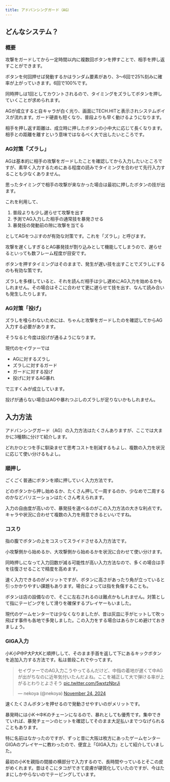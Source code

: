 ```yaml
---
title: アドバンシングガード（AG）
---
```


## どんなシステム？

### 概要

攻撃をガードしてから一定時間以内に複数回ボタンを押すことで、相手を押し返すことができます。

ボタンを何回押せば発動するかはランダム要素があり、3〜6回で25%刻みに確率が上がっていきます。6回で100%です。

同時押しは1回としてカウントされるので、タイミングをズラしてボタンを押していくことが求められます。

AGが成立すると自キャラが白く光り、画面にTECH.HITと表示されシステムボイスが流れます。ガード硬直も短くなり、普段よりも早く動けるようになります。

相手を押し返す距離は、成立時に押したボタンの小中大に応じて長くなります。相手との距離を離すという意味ではなるべく大で出したいところです。

### AG対策「ズラし」

AGは基本的に相手の攻撃をガードしたことを確認してから入力したいところですが、素早く入力するためにある程度の読みでタイミングを合わせて先行入力することも少なくありません。

思ったタイミングで相手の攻撃が来なかった場合は最初に押したボタンの技が出ます。

これを利用して、

1. 普段よりも少し遅らせて攻撃を出す
2. 予測でAG入力した相手の通常技を暴発させる
3. 暴発技の発動前の隙に攻撃を当てる

としてAGをつぶすのが有効な対策です。これを「ズラし」と呼びます。

攻撃を遅くしすぎるとAG暴発技が割り込みとして機能してしまうので、遅らせるといっても数フレーム程度が目安です。

ボタンを押すタイミングはそのままで、発生が遅い技を出すことでズラしにするのも有効な策です。

ズラしを多様していると、それを読んだ相手は少し遅めにAG入力を始めるかもしれません。その場合はそこに合わせて更に遅らせて技を出す、なんて読み合いも発生したりします。

### AG対策「投げ」

ズラしを喰らわないためには、ちゃんと攻撃をガードしたのを確認してからAG入力する必要があります。

そうなると今度は投げが通るようになります。

現代のセイヴァーでは

- AGに対するズラし
- ズラしに対するガード
- ガードに対する投げ
- 投げに対するAG暴れ

で三すくみが成立しています。

投げが通らない場合はAGや暴れつぶしのズラしが足りないかもしれません。

## 入力方法

アドバンシングガード（AG）の入力方法はたくさんありますが、ここでは大まかに3種類に分けて紹介します。

どれかひとつを手に馴染ませて思考コストを削減するもよし、複数の入力を状況に応じて使い分けるもよし。

### 順押し

ごくごく普通にボタンを順に押していく入力方法です。

どのボタンから押し始めるか、たくさん押して一周するのか、少なめで二周するのかなどバリエーションはたくさん考えられます。

入力の自由度が高いので、暴発技を選べるのがこの入力方法の大きな利点です。キャラや状況に合わせて複数の入力を用意できるといいですね。

### コスり

指の腹でボタンの上をコスってスライドさせる入力方法です。

小攻撃側から始めるか、大攻撃側から始めるかを状況に合わせて使い分けます。

同時押しになって入力回数が減る可能性が高い入力方法なので、多くの場合は手を往復させることで精度を高めます。

速く入力できるのがメリットですが、ボタンに高さがあったり角が立っていると引っかかりやすい課題もあります。場合によっては指を負傷することも。

ボタンは店の設備なので、そこに左右されるのは難点かもしれません。対策として指にテーピングをして滑りを確保するプレイヤーもいました。

現代のゲームセンターでは少なくなりましたが、昔は灰皿に手がヒットして吹っ飛ばす事件も各地で多発しました。この入力をする場合はあらかじめ避けておきましょう。

### GIGA入力

小K小P中P大P大Kと順押しして、そのまま手首を返して下にあるキックボタンを追加入力する方法です。私は普段これでやってます。

<blockquote class="twitter-tweet" data-media-max-width="560"><p lang="ja" dir="ltr">セイヴァーでのAG入力こうやってるんだけど、中指の着地が遅くて中AGが出がちなのに近年気付いたんだよね。ここを補正して大で弾ける率が上がるとわりとよさそう <a href="https://t.co/5wxtzNbrJi">pic.twitter.com/5wxtzNbrJi</a></p>&mdash; nekoya (@nekoya) <a href="https://twitter.com/nekoya/status/1860662062013444254?ref_src=twsrc%5Etfw">November 24, 2024</a></blockquote> <script async src="https://platform.twitter.com/widgets.js" charset="utf-8"></script>

速くたくさんボタンを押せるので発動させやすいのがメリットです。

暴発時には小K→中Kのチェーンになるので、暴れとしても優秀です。集中できていれば、暴発チェーンのヒットを確認してそのまま大足払いまでつなげられることもあります。

特に名前はなかったのですが、ずっと昔に大阪は枚方にあったゲームセンターGIGAのプレイヤーに教わったので、便宜上「GIGA入力」として紹介していました。

最初の小Kを親指の間接の横部分で入力するので、長時間やっているとそこの皮がめくれます。昔はそこにタコができて皮膚が硬質化していたのですが、今はたまにしかやらないのでテーピングしています。
